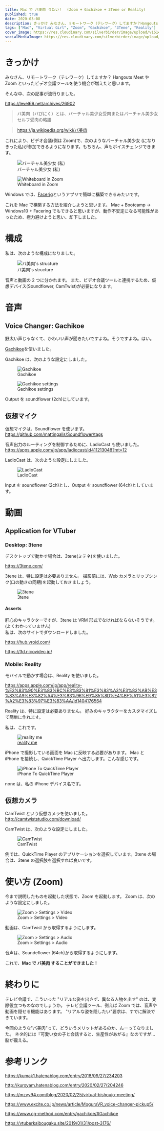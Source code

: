 ```yaml
---
title: Mac で バ美肉 りたい！  (Zoom + Gachikoe + 3Tene or Reality)
published: true
date: 2020-03-08
description: きっかけ みなさん、リモートワーク（テレワーク）してますか？Hangouts MeetやZoomといったビデオ会議ツールを使う機会が増えたと思います。そんな中、次の記事が流行りました。 バ美肉（バびにく）とは、バーチャル美少女受肉またはバーチャル美少女セルフ受肉の略語
tags: ["Mac", "Virtual Girl", "Zoom", "Gachikoe", "3Tene", "Reality"]
cover_image: https://res.cloudinary.com/silverbirder/image/upload/v1614412301/silver-birder.github.io/blog/バ美肉.png
socialMediaImage: https://res.cloudinary.com/silverbirder/image/upload/v1614412301/silver-birder.github.io/blog/バ美肉.png
---
```


# きっかけ

みなさん、リモートワーク（テレワーク）してますか？
Hangouts Meet や Zoom といったビデオ会議ツールを使う機会が増えたと思います。

そんな中、次の記事が流行りました。

https://level69.net/archives/26902

> バ美肉（バびにく）とは、バーチャル美少女受肉またはバーチャル美少女セルフ受肉の略語

> https://ja.wikipedia.org/wiki/バ美肉

これにより、ビデオ会議(例は Zoom)で、次のようなバーチャル美少女 (になりきった私)が参加できるようになります。もちろん、声もボイスチェンジできます。

<figure title="バーチャル美少女 (私)">
  <img
    alt="バーチャル美少女 (私)"
    src="https://res.cloudinary.com/silverbirder/image/upload/v1614428127/silver-birder.github.io/blog/virtual_beautiful_girl_me.png"
  />
  <figcaption>バーチャル美少女 (私)</figcaption>
</figure>

<figure title="Whiteboard in Zoom">
  <img
    alt="Whiteboard in Zoom"
    src="https://res.cloudinary.com/silverbirder/image/upload/v1614428171/silver-birder.github.io/blog/whiteboard_in_zoom.png"
  />
  <figcaption>Whiteboard in Zoom</figcaption>
</figure>

Windows では、[Facerig](https://store.steampowered.com/app/274920/FaceRig/?l=japanese)というアプリで簡単に構築できるみたいです。

これを Mac で構築する方法を紹介しようと思います。
Mac + Bootcamp → Windows10 + Facering でもできると思いますが、動作不安定になる可能性があったため、極力避けようと思い、却下しました。

# 構成

私は、次のような構成になりました。

<figure title="バ美肉's structure">
  <img
    alt="バ美肉's structure"
    src="https://res.cloudinary.com/silverbirder/image/upload/v1614428221/silver-birder.github.io/blog/virtual_beautiful_girl_structure.png"
  />
  <figcaption>バ美肉's structure</figcaption>
</figure>

音声と動画の 2 つに分かれます。
また、ビデオ会議ツールと連携するため、仮想デバイス(Soundflower, CamTwist)が必要になります。

# 音声

## Voice Changer: Gachikoe

野太い声じゃなくて、かわいい声が聞きたいですよね。そうですよね。はい。

[Gachikoe](https://booth.pm/ja/items/1236505)を使いました。

Gachikoe は、次のような設定にしました。

<figure title="Gachikoe">
  <img
    alt="Gachikoe"
    src="https://res.cloudinary.com/silverbirder/image/upload/v1614428254/silver-birder.github.io/blog/gachikoe.png"
  />
  <figcaption>Gachikoe</figcaption>
</figure>

<figure title="Gachikoe settings">
  <img
    alt="Gachikoe settings"
    src="https://res.cloudinary.com/silverbirder/image/upload/v1614428287/silver-birder.github.io/blog/gachikoe_settings.png"
  />
  <figcaption>Gachikoe settings</figcaption>
</figure>

Output を soundflower (2ch)にしています。

## 仮想マイク

仮想マイクは、Soundflower を使います。
https://github.com/mattingalls/Soundflower/tags

音声出力のルーティングを制御するために、LadioCast も使いました。
https://apps.apple.com/jp/app/ladiocast/id411213048?mt=12

LadioCast は、次のような設定にしました。

<figure title="LadioCast">
  <img
    alt="LadioCast"
    src="https://res.cloudinary.com/silverbirder/image/upload/v1614428329/silver-birder.github.io/blog/ladio_cast.png"
  />
  <figcaption>LadioCast</figcaption>
</figure>

Input を soundflower (2ch)とし、Output を soundflower (64ch)としています。

# 動画

## Application for VTuber

### Desktop: 3tene

デスクトップで動かす場合は、3tene(ミテネ)を使いました。

https://3tene.com/

3tene は、特に設定は必要ありません。
撮影前には、Web カメラとリップシンク(口の動きの同期)を起動しておきましょう。

<figure title="3tene">
  <img
    alt="3tene"
    src="https://res.cloudinary.com/silverbirder/image/upload/v1614428380/silver-birder.github.io/blog/3tene.png"
  />
  <figcaption>3tene</figcaption>
</figure>

#### Asserts

肝心のキャラクターですが、3tene は VRM 形式でなければならないそうです。(よくわかっていません)  
私は、次のサイトでダウンロードしました。

https://hub.vroid.com/

https://3d.nicovideo.jp/

### Mobile: Reality

モバイルで動かす場合は、Reality を使いました。

https://apps.apple.com/jp/app/reality-%E3%83%90%E3%83%BC%E3%83%81%E3%83%A3%E3%83%AB%E3%83%A9%E3%82%A4%E3%83%96%E9%85%8D%E4%BF%A1%E3%82%A2%E3%83%97%E3%83%AA/id1404176564

Reality は、特に設定は必要ありません。
好みのキャラクターをカスタマイズして簡単に作れます。

私は、これです。

<figure title="reality me">
  <img
    alt="reality me"
    src="https://res.cloudinary.com/silverbirder/image/upload/v1614428417/silver-birder.github.io/blog/reality_me.jpg"
  />
  <figcaption>
    <a href="https://reality.wrightflyer.net/profile/443e9213">reality me</a>
  </figcaption>
</figure>

iPhone で撮影している画面を Mac に反映する必要があります。
Mac と iPhone を接続し、QuickTime Player へ出力します。こんな感じです。

<figure title="iPhone To QuickTime Player">
  <img
    alt="iPhone To QuickTime Player"
    src="https://res.cloudinary.com/silverbirder/image/upload/v1614428459/silver-birder.github.io/blog/iPhone_to_quick_time_player.png"
  />
  <figcaption>iPhone To QuickTime Player</figcaption>
</figure>

none は、私の iPhone デバイス名です。

## 仮想カメラ

CamTwist という仮想カメラを使いました。
http://camtwiststudio.com/download/

CamTwist は、次のような設定にしました。

<figure title="CamTwist">
  <img
    alt="CamTwist"
    src="https://res.cloudinary.com/silverbirder/image/upload/v1614428498/silver-birder.github.io/blog/cam_twist.png"
  />
  <figcaption>CamTwist</figcaption>
</figure>

例では、QuickTime Player のアプリケーションを選択しています。3tene の場合は、3tene の選択肢を選択すれば良いです。

# 使い方 (Zoom)

今まで説明したものを起動した状態で、Zoom を起動します。
Zoom は、次のような設定にしました。

<figure title="Zoom > Settings > Video">
  <img
    alt="Zoom > Settings > Video"
    src="https://res.cloudinary.com/silverbirder/image/upload/v1614428582/silver-birder.github.io/blog/zoom_settings_video.png"
  />
  <figcaption>Zoom > Settings > Video</figcaption>
</figure>

動画は、CamTwist から取得するようにします。

<figure title="Zoom > Settings > Audio">
  <img
    alt="Zoom > Settings > Audio"
    src="https://res.cloudinary.com/silverbirder/image/upload/v1614428625/silver-birder.github.io/blog/zoom_settings_audio.png"
  />
  <figcaption>Zoom > Settings > Audio</figcaption>
</figure>

音声は、Soundeflower (64ch)から取得するようにします。

これで、<b>Mac で バ美肉 することができました！</b>

# 終わりに

テレビ会議で、こういった "リアルな姿を出さず、異なる人物を出す" のは、実際役立つものなのでしょうか。
テレビ会議ツール、例えば Zoom では、音声や動画を隠せる機能はあります。
"リアルな姿を隠したい"要求は、すでに解決できています。

今回のような"バ美肉"って、どういうメリットがあるのか、んーってなりました。
ネタ的には『可愛い女の子と会話すると、生産性があがる』なのですが...脳が震える。

# 参考リンク

https://kumak1.hatenablog.com/entry/2018/09/27/234203

http://kuroyam.hatenablog.com/entry/2020/02/27/204246

https://mzyy94.com/blog/2020/02/25/virtual-bishoujo-meeting/

https://www.excite.co.jp/news/article/MoguraVR_voice-changer-pickup5/

https://www.cg-method.com/entry/gachikoe/#Gachikoe

https://vtuberkaibougaku.site/2019/01/31/post-3176/
